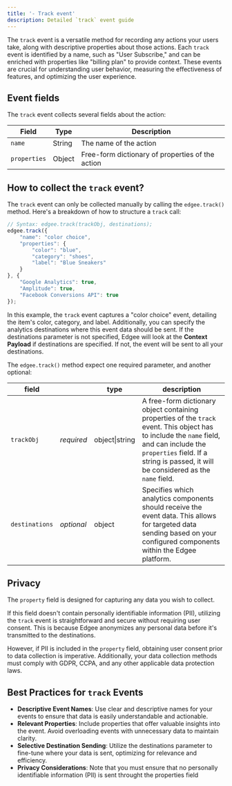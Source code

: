 ```yaml
---
title: '- Track event'
description: Detailed `track` event guide
---
```


The `track` event is a versatile method for recording any actions your users take,
along with descriptive properties about those actions. Each `track` event is identified by a name,
such as "User Subscribe," and can be enriched with properties like "billing plan" to provide context.
These events are crucial for understanding user behavior, measuring the effectiveness of features, and optimizing the user experience.

## Event fields

The `track` event collects several fields about the action:

Field | Type | Description
----- | ---- | ---
`name` | String | The name of the action
`properties` | Object | Free-form dictionary of properties of the action


## How to collect the `track` event?

The `track` event can only be collected manually by calling the `edgee.track()` method. 
Here's a breakdown of how to structure a `track` call:

```javascript
// Syntax: edgee.track(trackObj, destinations);
edgee.track({
    "name": "color choice",
    "properties": {
        "color": "blue",
        "category": "shoes",
        "label": "Blue Sneakers"
    }
}, {
    "Google Analytics": true,
    "Amplitude": true,
    "Facebook Conversions API": true
});
```

In this example, the `track` event captures a "color choice" event, detailing the item's color, category, and label.
Additionally, you can specify the analytics destinations where this event data should be sent. If the destinations parameter is not 
specified, Edgee will look at the **Context Payload** if destinations are specified. If not, the event will be sent to all your destinations.

The `edgee.track()` method expect one required parameter, and another optional:

field |    | type | description
--- | -- |--- | ---
`trackObj` | _required_ | object\|string | A free-form dictionary object containing properties of the `track` event. This object has to include the `name` field, and can include the `properties` field. If a string is passed, it will be considered as the `name` field.
`destinations` | _optional_ | object | Specifies which analytics components should receive the event data. This allows for targeted data sending based on your configured components within the Edgee platform.


## Privacy

The `property` field is designed for capturing any data you wish to collect.

If this field doesn't contain personally identifiable information (PII), utilizing the `track` event is 
straightforward and secure without requiring user consent. This is because Edgee anonymizes any personal 
data before it's transmitted to the destinations.

However, if PII is included in the `property` field, obtaining user consent prior to data collection is imperative. 
Additionally, your data collection methods must comply with GDPR, CCPA, and any other applicable data protection laws.

## Best Practices for `track` Events

- **Descriptive Event Names**: Use clear and descriptive names for your events to ensure that data is easily understandable and actionable.
- **Relevant Properties**: Include properties that offer valuable insights into the event. Avoid overloading events with unnecessary data to maintain clarity.
- **Selective Destination Sending**: Utilize the destinations parameter to fine-tune where your data is sent, optimizing for relevance and efficiency.
- **Privacy Considerations**: Note that you must ensure that no personally identifiable information (PII) is sent throught the properties field
